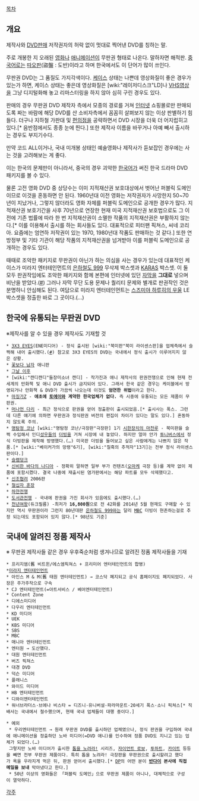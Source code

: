 [[목차]]
== 개요 ==
제작사와 [[DVD]]판매 저작권자의 허락 없이 멋대로 찍어낸 DVD를 칭하는 말.

주로 개봉한 지 오래된 [[영화]]나 [[애니메이션]]이 무판권 형태로 나온다. 말하자면 해적판. [[중국어]]로는 [[따오판]](盜盤 : 도반)이라고 하며 한국에서도 이 단어가 많이 쓰인다.

무판권 DVD는 그 품질도 가지각색이다. [[케이스]] 상태는 나쁜데 영상화질이 좋은 경우가 있는가 하면, 케이스 상태는 좋은데 영상화질은 [wiki:"레이저디스크"LD]나 [[VHS]]영상을 그냥 디지털화해 놓고 리마스터링을 하지 않아 심히 구린 경우도 있다.

판매의 경우 무판권 DVD 제작자 측에서 모종의 경로를 거쳐 [[인터넷]] 쇼핑몰로만 판매되도록 짜는 바람에 해당 DVD를 산 소비자측에서 꼼꼼히 살펴보지 않는 이상 판별하기 힘들다. 더구나 지하철 가판대 및 [[편의점]]을 공략하면서 DVD 시장을 더욱 더 어지럽히고 있다.[* 음반점에서도 종종 눈에 띈다.] 또한 제작사 이름을 바꾸거나 아예 빼서 출시하는 경우도 부지기수다.

만약 코드 ALL이거나, 국내 미개봉 상태인 예술영화나 제작사가 듣보잡인 경우에는 사는 것을 고려해보는 게 좋다.

이는 한국의 문제만이 아니라서, 중국의 경우 괴악한 [[한국어]]가 써진 한국 드라마 DVD 패키지를 볼 수 있다.

물론 고전 영화 DVD 중 상당수는 이미 지적재산권 보호대상에서 벗어난 퍼블릭 도메인이므로 이것을 혼동하면 안 된다. 1960년대 이전 영화는 저작권자가 사망한지 50~70년이 지났거나, 그렇지 않더라도 영화 자체를 퍼블릭 도메인으로 공개한 경우가 많다. 지적재산권 보호기간을 사후 70년으로 연장한 현재 미국 지적재산권 보호법으로도 그 이전에 기존 법률에 따라 한 번 지적재산권이 소멸한 작품의 지적재산권은 부활하지 않는다.[* 이를 이용해서 출시를 하는 회사들도 있다. 대표적으로 피터팬 픽쳐스, 씨네 코리아. 요즘에는 엄연하 저작권이 있는 1970, 1980년대 작품도 판매하는 것 같다.] 또한 연방정부 및 기타 기관이 해당 작품의 지적재산권을 넘겨받아 이를 퍼블릭 도메인으로 공개하는 경우도 있다.

때때로 조악한 패키지로 무판권이 아닌가 하는 의심을 사는 경우가 있는데 대표적인 케이스가 미라지 엔터테인먼트의 [[은하철도 999]] 무삭제 박스셋과 [[KARAS]] 박스셋. 이 둘 모두 판권작임에도 조악한 패키지와 함께 본편에 인터넷에 있던 [[자막]]을 '''그대로''' 넣으며 비난을 받았다.([http://shougeki.egloos.com/2279875 #]) 그러나 자막 무단 도용 문제나 퀄리티 문제와 별개로 판권작인 것은 분명하니 안심해도 된다. 여담으로 미라지 엔터테인먼트는 [[스즈미야 하루히의 우울]] LE 박스셋을 정출한 바로 그 곳이다.(…)
== 한국에 유통되는 무판권 DVD ==
※제작사를 알 수 있을 경우 제작사도 기재할 것

 * [[3X3 EYES]](ENE미디어) - 정식 출시된 [wiki:"북미판"북미 라이센스판]을 업체측에서 슬쩍해 내어 출시했다.([http://shougeki.egloos.com/2530071 #]) 참고로 3X3 EYES의 DVD는 국내에서 정식 출시가 이루어지지 않은 상황.
 * [[꽃보다 남자]] 애니판
 * [[그날 이후]]
 * [wiki:"캔디캔디"들장미소녀 캔디] - 작가진과 애니 제작사의 판권전쟁으로 인해 현재 전세계의 만화책 및 애니 DVD 출시가 금지되어 있다. 그래서 한국 같은 경우는 케이블에서 방영되거나 만화책 & DVD가 가끔씩 나오는데 이것도 '''엄연한 위법'''이라고 한다.
 * [[마징가Z]] - '''애초에 [[토에이]]와 계약한 한국업체가 없다.''' 즉 시중에 유통되는 모든 제품이 무판권.
 * [[머나먼 다리]] - 최근 정식으로 판권을 얻어 정출판이 출시되었음.[* 출시사는 폭스. 그런데 다른 얘기에 의하면 무판권과 정식판권 버전의 편집이 차이가 있다는 말도 있다.] 혼동하지 않도록 주의.
 * [[명탐정 코난]] [wiki:"명탐정 코난/극장판"극장판] 1기 [[시한장치의 마천루]] - 북미판을 슬쩍 수입해서 인디[[성우]]들의 [[더빙]]을 거쳐 시장에 내 놓았다. 하지만 얼마 안가 [[투니버스]]에서 정식 더빙판을 제작해 방영했다.(…) 미국판 더빙을 들어보고 싶은 사람에게는 나쁘지 않은 작품.[* [wiki:"베이커가의 망령"6기], [wiki:"칠흑의 추적자"13기]는 전부 정식 라이센스판이다.]
 * [[슬램덩크]]
 * [[신비한 바다의 나디아]] - 정확히 말하면 일부 부가 컨텐츠([[오마케]] 극장 등)를 계약 없이 제품에 포함시켰다. 결국 나중에 재출시된 염가판에서는 해당 파트를 모두 삭제했다고.
 * [[신조협려]] 2006판
 * [[철십자 훈장]]
 * [[하얀전쟁]]
 * [[도서관전쟁]] - 국내에 판권을 가진 회사가 있음에도 출시했다.(…)
 * [[천년여왕]](듀크필름) -최저가 '''16,800원'''으로 전 42화를 2014년 5월 현재도 구매할 수 있지만 역시 무판권이라 그런지 80년대판 [[은하철도 999]]와는 달리 [[MBC]] 더빙이 현존하는걸로 추정 되는데도 포함되어 있지 않다.[* 98년도 기준]
== 국내에 알려진 정품 제작사 ==
※ 무판권 제작사들 같은 경우 우후죽순처럼 생겨나므로 알려진 정품 제작사들을 기재

 * 프리지엠(舊 비트윈/에스엠픽쳐스 + 프리미어 엔터테인먼트의 합병)
 *[[미라지 엔터테인먼트]]
 * 아인스 M & M(舊 태원 엔터테인먼트) → 코스닥 폐지되고 공식 홈페이지도 폐지되었다. 사장은 주가주작으로 구속
 * CJ 엔터테인먼트(=아트서비스 / 베어엔터테인먼트)
 * Content Zone
 * 디에스미디어
 * 다우리 엔터테인먼트
 * KD 미디어
 * UEK
 * KBS 미디어
 * SBS
 * MBC
 * 매니아 엔터테인먼트
 * 엔터원 → 도산했다.
 * 대원 엔터테인먼트
 * 버즈 픽쳐스
 * 대경 DVD
 * 덕슨 미디어
 * 플래니스
 * 와이드 미디어
 * HB 엔터테인먼트
 * 디와이엔터테인먼트
 * 워너브라더스·브에나 비스타 = 디즈니·유니버설·파라마운트·20세기 폭스·소니 픽쳐스[* 직배사는 국내에서 철수했으며, 현재 국내 업체들이 대행 중이다.]

 * 예외
  * 우리엔터테인먼트 → 원래 무판권 DVD를 출시하던 업체였으나, 정식 판권을 구입하여 국내에 애니메이션을 정출하던 노바 미디어(=DVD 애니)를 인수하여 정품 DVD도 지니고 있는 업체가 되었다.(…)
  그렇지만 노바 미디어가 출시한 [[톱을 노려라!]] 시리즈, [[자이언트 로보]], [[투하트]], [[카이트]] 등등을 빼면 전부 무판권 제품이다. 특히 톱을 노려라! 극장판을 무판권으로 출시할려고 했다가 욕을 우라지게 먹은 뒤, 판권 얻어서 출시했다.[* [http://dvdprime.donga.com/ DP]의 어떤 분이 '''[[반다이]] 본사에 직접 메일을 보내''' 막아냈다고 한다.]
  * 50년 이상의 영화들은 「퍼블릭 도메인」으로 무판권 제품이 아니나, 대체적으로 구성이 열악하다.
[[각주]]
